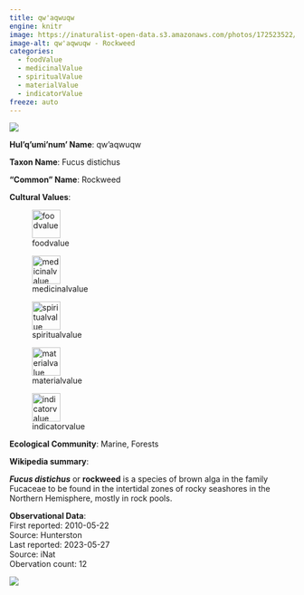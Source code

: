 ```yaml
---
title: qw'aqwuqw
engine: knitr
image: https://inaturalist-open-data.s3.amazonaws.com/photos/172523522/medium.jpg
image-alt: qw'aqwuqw - Rockweed
categories:
  - foodValue
  - medicinalValue
  - spiritualValue
  - materialValue
  - indicatorValue
freeze: auto
---
```

![](https://inaturalist-open-data.s3.amazonaws.com/photos/172523522/medium.jpg){fig-alt="qw'aqwuqw - Rockweed"}

**Hul'q'umi'num' Name**: qw'aqwuqw



**Taxon Name**: Fucus distichus

**"Common" Name**: Rockweed

**Cultural Values**:  

::: {layout-nrow=1 style="width:60%"}
![foodvalue](/files/foodvalue.svg){width=50px}

![medicinalvalue](/files/medicinalvalue.svg){width=50px}

![spiritualvalue](/files/spiritualvalue.svg){width=50px}

![materialvalue](/files/materialvalue.svg){width=50px}

![indicatorvalue](/files/indicatorvalue.svg){width=50px}
:::

**Ecological Community**: Marine, Forests

**Wikipedia summary**:  
<p class="mw-empty-elt">
<p><i><b>Fucus distichus</b></i> or <b>rockweed</b> is a species of brown alga in the family Fucaceae to be found in the intertidal zones of rocky seashores in the Northern Hemisphere, mostly in rock pools.

**Observational Data**:   
First reported: 2010-05-22  
Source: Hunterston  
Last reported: 2023-05-27  
Source: iNat  
Obervation count: 12

![](community_dist.png)
